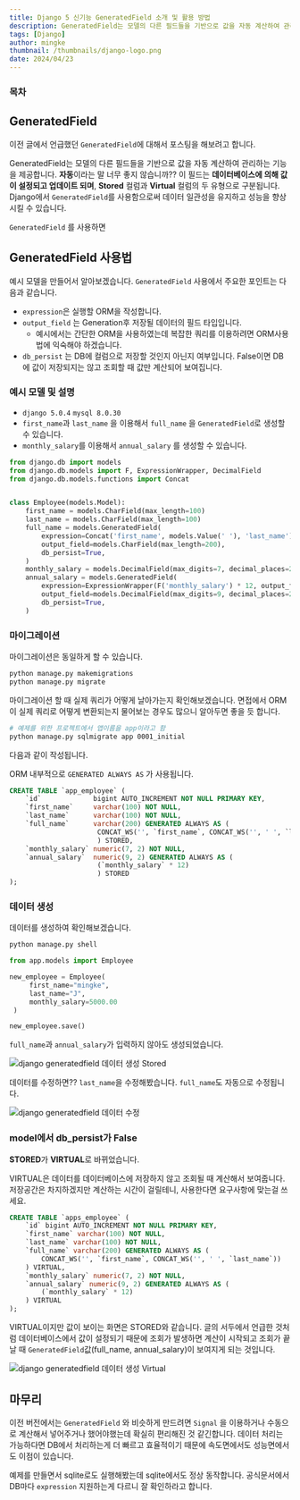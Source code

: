 ```yaml
---
title: Django 5 신기능 GeneratedField 소개 및 활용 방법
description: GeneratedField는 모델의 다른 필드들을 기반으로 값을 자동 계산하여 관리하는 기능을 제공합니다. 이 필드는 데이터베이스에 의해 값이 설정되고 업데이트 되며, Stored 컬럼과 Virtual 컬럼의 두 유형으로 구분됩니다.
tags: [Django]
author: mingke
thumbnail: /thumbnails/django-logo.png
date: 2024/04/23
---
```


### 목차

## GeneratedField

이전 글에서 언급했던 `GeneratedField`에 대해서 포스팅을 해보려고 합니다.

GeneratedField는 모델의 다른 필드들을 기반으로 값을 자동 계산하여 관리하는 기능을 제공합니다. **자동**이라는 말 너무 좋지 않습니까?? 이 필드는 **데이터베이스에 의해 값이 설정되고 업데이트 되며**, **Stored** 컬럼과 **Virtual** 컬럼의 두 유형으로 구분됩니다. Django에서 `GeneratedField`를 사용함으로써 데이터 일관성을 유지하고 성능을 향상시킬 수 있습니다.

`GeneratedField` 를 사용하면

## GeneratedField 사용법

예시 모델을 만들어서 알아보겠습니다. `GeneratedField` 사용에서 주요한 포인트는 다음과 같습니다.

- `expression`은 실행할 ORM을 작성합니다.
- `output_field` 는 Generation후 저장될 데이터의 필드 타입입니다.
  - 예시에서는 간단한 ORM을 사용하였는데 복잡한 쿼리를 이용하려면 ORM사용법에 익숙해야 하겠습니다.
- `db_persist` 는 DB에 컬럼으로 저장할 것인지 아닌지 여부입니다. False이면 DB에 값이 저장되지는 않고 조회할 때 값만 계산되어 보여집니다.

### 예시 모델 및 설명

- `django 5.0.4` `mysql 8.0.30`
- `first_name`과 `last_name` 을 이용해서 `full_name` 을 `GeneratedField`로 생성할 수 있습니다.
- `monthly_salary`를 이용해서 `annual_salary` 를 생성할 수 있습니다.

```python
from django.db import models
from django.db.models import F, ExpressionWrapper, DecimalField
from django.db.models.functions import Concat


class Employee(models.Model):
    first_name = models.CharField(max_length=100)
    last_name = models.CharField(max_length=100)
    full_name = models.GeneratedField(
        expression=Concat('first_name', models.Value(' '), 'last_name'),
        output_field=models.CharField(max_length=200),
        db_persist=True,
    )
    monthly_salary = models.DecimalField(max_digits=7, decimal_places=2)
    annual_salary = models.GeneratedField(
        expression=ExpressionWrapper(F('monthly_salary') * 12, output_field=DecimalField()),
        output_field=models.DecimalField(max_digits=9, decimal_places=2),
        db_persist=True,
    )

```

### 마이그레이션

마이그레이션은 동일하게 할 수 있습니다.

```bash
python manage.py makemigrations
python manage.py migrate
```

마이그레이션 할 때 실제 쿼리가 어떻게 날아가는지 확인해보겠습니다. 면접에서 ORM이 실제 쿼리로 어떻게 변환되는지 물어보는 경우도 많으니 알아두면 좋을 듯 합니다.

```bash
# 예제를 위한 프로젝트에서 앱이름을 app이라고 함
python manage.py sqlmigrate app 0001_initial
```

다음과 같이 작성됩니다.

ORM 내부적으로 `GENERATED ALWAYS AS` 가 사용됩니다.

```sql
CREATE TABLE `app_employee` (
    `id`             bigint AUTO_INCREMENT NOT NULL PRIMARY KEY,
    `first_name`     varchar(100) NOT NULL,
    `last_name`      varchar(100) NOT NULL,
    `full_name`      varchar(200) GENERATED ALWAYS AS (
                      CONCAT_WS('', `first_name`, CONCAT_WS('', ' ', `last_name`))
                      ) STORED,
    `monthly_salary` numeric(7, 2) NOT NULL,
    `annual_salary`  numeric(9, 2) GENERATED ALWAYS AS (
                      (`monthly_salary` * 12)
                      ) STORED
);

```

### 데이터 생성

데이터를 생성하여 확인해보겠습니다.

```bash
python manage.py shell
```

```python
from app.models import Employee

new_employee = Employee(
     first_name="mingke",
     last_name="J",
     monthly_salary=5000.00
 )

new_employee.save()
```

`full_name`과 `annual_salary`가 입력하지 않아도 생성되었습니다.

<Image
  src="/django-generatedfield/01.png"
  alt="django generatedfield 데이터 생성 Stored"
  caption="db_persist=True 일 때"
/>

데이터를 수정하면?? `last_name`을 수정해봤습니다. `full_name`도 자동으로 수정됩니다.

<Image src="/django-generatedfield/02.png" alt="django generatedfield 데이터 수정" />

### model에서 db_persist가 False

**STORED**가 **VIRTUAL**로 바뀌었습니다.

VIRTUAL은 데이터를 데이터베이스에 저장하지 않고 조회될 때 계산해서 보여줍니다. 저장공간은 차지하겠지만 계산하는 시간이 걸릴테니, 사용한다면 요구사항에 맞는걸 쓰세요.

```sql
CREATE TABLE `apps_employee` (
    `id` bigint AUTO_INCREMENT NOT NULL PRIMARY KEY,
    `first_name` varchar(100) NOT NULL,
    `last_name` varchar(100) NOT NULL,
    `full_name` varchar(200) GENERATED ALWAYS AS (
        CONCAT_WS('', `first_name`, CONCAT_WS('', ' ', `last_name`))
    ) VIRTUAL,
    `monthly_salary` numeric(7, 2) NOT NULL,
    `annual_salary` numeric(9, 2) GENERATED ALWAYS AS (
        (`monthly_salary` * 12)
    ) VIRTUAL
);
```

VIRTUAL이지만 값이 보이는 화면은 STORED와 같습니다. 글의 서두에서 언급한 것처럼 데이터베이스에서 값이 설정되기 때문에 조회가 발생하면 계산이 시작되고 조회가 끝날 때 `GeneratedField`값(full_name, annual_salary)이 보여지게 되는 것입니다.

<Image
  src="/django-generatedfield/01.png"
  alt="django generatedfield 데이터 생성 Virtual"
  caption="db_persist=False 일 때"
/>

## 마무리

이전 버전에서는 `GeneratedField` 와 비슷하게 만드려면 `Signal` 을 이용하거나 수동으로 계산해서 넣어주거나 했어야했는데 확실히 편리해진 것 같긴합니다. 데이터 처리는 가능하다면 DB에서 처리하는게 더 빠르고 효율적이기 때문에 속도면에서도 성능면에서도 이점이 있습니다.

예제를 만들면서 sqlite로도 실행해봤는데 sqlite에서도 정상 동작합니다. 공식문서에서 DB마다 `expression` 지원하는게 다르니 잘 확인하라고 합니다.

<Link url="https://chaechae.life/blog/django-wtf" />
